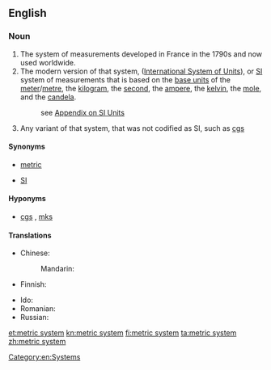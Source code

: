 ==English==

===Noun===
{{en-noun|head=[[metric]] [[system]]|-}}

# The system of measurements developed in France in the 1790s and now used worldwide.
# The modern version of that system, {{w|Systeme Internationale d'Unites}} ([[International System of Units]]), or [[SI]] system of measurements that is based on the [[base unit]]s of the [[meter]]/[[metre]], the [[kilogram]], the [[second]], the [[ampere]], the [[kelvin]], the [[mole]], and the [[candela]].
#: see [[Appendix:SI_units|Appendix on SI Units]]
# Any variant of that system, that was not codified as SI, such as [[cgs]]

====Synonyms====
* [[metric]] {{qualifier|abbreviation}}
* {{sense|système international}} [[SI]]

====Hyponyms====
* {{sense|variants}} [[cgs]] , [[mks]]

====Translations====
{{trans-top|system of measurements developed in France}}
* Chinese:
*: Mandarin: {{t-needed|cmn}}
* Finnish: {{t|fi|metrijärjestelmä}}
{{trans-mid}}
* Ido: {{t|io|metrala sistemo}}
* Romanian: {{t+|ro|sistem metric|n}}
* Russian: {{t-needed|ru}}
{{trans-bottom}}

{{trans-see|International System of Units}}

[[Category:en:Systems]]

[[et:metric system]]
[[kn:metric system]]
[[fi:metric system]]
[[ta:metric system]]
[[zh:metric system]]
